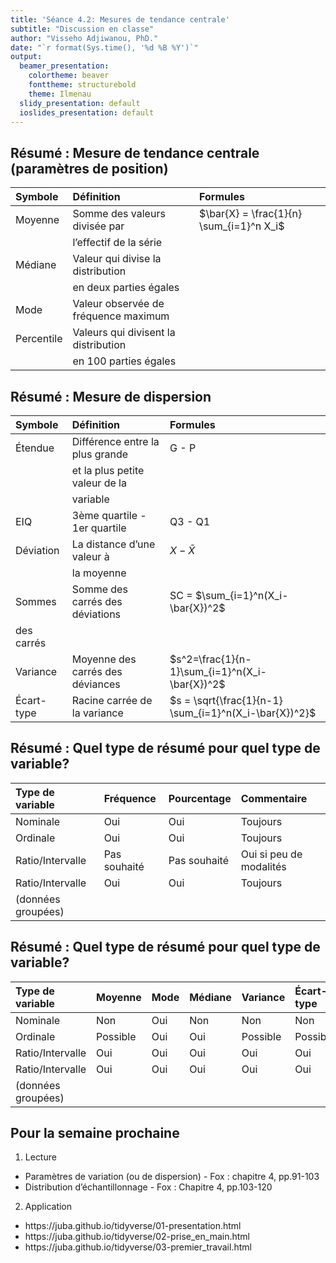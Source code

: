 ```yaml
---
title: 'Séance 4.2: Mesures de tendance centrale'
subtitle: "Discussion en classe"
author: "Visseho Adjiwanou, PhD."
date: "`r format(Sys.time(), '%d %B %Y')`"
output:
  beamer_presentation:
    colortheme: beaver
    fonttheme: structurebold
    theme: Ilmenau
  slidy_presentation: default
  ioslides_presentation: default
---
```



## Résumé : Mesure de tendance centrale (paramètres de position)

Symbole            Définition                           Formules
------------------ ------------------------------------ ------------------------
Moyenne            Somme des valeurs divisée par        $\bar{X} = \frac{1}{n} \sum_{i=1}^n X_i$
                   l'effectif de la série
Médiane            Valeur qui divise la distribution
                   en deux parties égales
Mode               Valeur observée de fréquence maximum                    
Percentile         Valeurs qui divisent la distribution
                   en 100 parties égales


## Résumé : Mesure de dispersion

Symbole     Définition                       Formules
----------- -------------------------------- -----------------------------------------
Étendue     Différence entre la plus grande  G - P
            et la plus petite valeur de la 
            variable
EIQ         3ème quartile - 1er quartile     Q3 - Q1
Déviation   La distance d'une valeur à       $X - \bar{X}$
            la moyenne
Sommes      Somme des carrés des déviations  SC = $\sum_{i=1}^n(X_i-\bar{X})^2$
des carrés
Variance    Moyenne des carrés des déviances $s^2=\frac{1}{n-1}\sum_{i=1}^n(X_i-\bar{X})^2$
Écart-type  Racine carrée de la variance     $s = \sqrt{\frac{1}{n-1} \sum_{i=1}^n(X_i-\bar{X})^2}$     



## Résumé : Quel type de résumé pour quel type de variable?


Type de variable     Fréquence       Pourcentage      Commentaire
-------------------- --------------- ---------------- ----------------------
Nominale             Oui             Oui              Toujours
Ordinale             Oui             Oui              Toujours
Ratio/Intervalle     Pas souhaité    Pas souhaité     Oui si peu de modalités
Ratio/Intervalle     Oui             Oui              Toujours
(données groupées)


## Résumé : Quel type de résumé pour quel type de variable?


Type de variable     Moyenne   Mode      Médiane     Variance    Écart-type   
-------------------- --------- --------- ----------- ----------- ------------ 
Nominale             Non       Oui       Non         Non         Non
Ordinale             Possible  Oui       Oui         Possible    Possible
Ratio/Intervalle     Oui       Oui       Oui         Oui         Oui
Ratio/Intervalle     Oui       Oui       Oui         Oui         Oui
(données groupées)


## Pour la semaine prochaine

1. Lecture 
- Paramètres de variation (ou de dispersion) - Fox : chapitre 4, pp.91-103
- Distribution d’échantillonnage - Fox : Chapitre 4, pp.103-120

2. Application
- https://juba.github.io/tidyverse/01-presentation.html
- https://juba.github.io/tidyverse/02-prise_en_main.html
- https://juba.github.io/tidyverse/03-premier_travail.html







